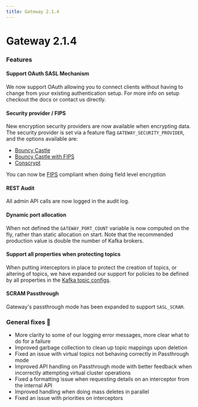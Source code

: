 ```yaml
---
title: Gateway 2.1.4
---
```

# Gateway 2.1.4

### Features

#### Support OAuth SASL Mechanism

We now support OAuth allowing you to connect clients without having to change from your existing authentication setup. For more info on setup checkout the docs or contact us directly.

#### Security provider / FIPS

New encryption security providers are now available when encrypting data. 
The security provider is set via a feature flag `GATEWAY_SECURITY_PROVIDER`, and the options available are: 

* [Bouncy Castle](https://www.bouncycastle.org/)
* [Bouncy Castle with FIPS](https://www.bouncycastle.org/documentation/documentation-java/#bouncy-castle-java-fips-documentation)
* [Conscrypt](https://www.conscrypt.org/)

You can now be [FIPS](https://en.wikipedia.org/wiki/Federal_Information_Processing_Standards) compliant when doing field level encryption

#### REST Audit

All admin API calls are now logged in the audit log.

#### Dynamic port allocation 

When not defined the `GATEWAY_PORT_COUNT` variable is now computed on the fly, rather than static allocation on start. 
Note that the recommended production value is double the number of Kafka brokers.

#### Support all properties when protecting topics

When putting interceptors in place to protect the creation of topics, or altering of topics, we have expanded our support for policies to be defined by all properties in the [Kafka topic configs](https://kafka.apache.org/documentation/#topicconfigs). 


#### SCRAM Passthrough

Gateway's passthrough mode has been expanded to support `SASL_SCRAM`.

### General fixes 🔨

- More clarity to some of our logging error messages, more clear what to do for a failure
- Improved garbage collection to clean up topic mappings upon deletion
- Fixed an issue with virtual topics not behaving correctly in Passthrough mode
- Improved API handling on Passthrough mode with better feedback when incorrectly attempting virtual cluster operations
- Fixed a formatting issue when requesting details on an interceptor from the internal API
- Improved handling when doing mass deletes in parallel
- Fixed an issue with priorities on interceptors
